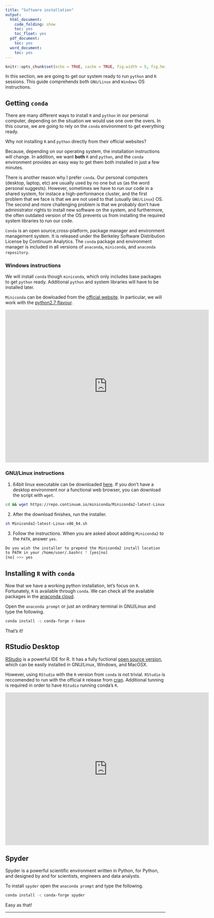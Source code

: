 ```yaml
---
title: "Software installation"
output:
  html_document:
    code_folding: show
    toc: yes
    toc_float: yes
  pdf_document:
    toc: yes
  word_document:
    toc: yes
---
```


```r
knitr::opts_chunk$set(echo = TRUE, cache = TRUE, fig.width = 5, fig.height = 5, fig.align = 'center', eval = F)
```

In this section, we are going to get our system ready to run `python` and `R` sessions. This guide comprehends both `GNU/Linux` and `Windows` OS instructions. 

## Getting `conda`

There are many different ways to install `R` and `python` in our personal computer, depending on the situation we would use one over the overs. In this course, we are going to rely on the `conda` environment to get everything ready. 

Why not installing `R` and `python` directly from their official websites?  

Because, depending on our operating system, the installation instructions will change. In addition, we want **both** `R` and `python`, and the `conda` environment provides an easy way to get them both installed in just a few minutes.

There is another reason why I prefer `conda`. Our personal computers (desktop, laptop, etc) are usually used by no one but us (as the word personal suggests). However, sometimes we have to run our code in a shared system, for instace a high-performance cluster, and the first problem that we face is that we are not used to that (usually `GNU/Linux`) OS. The second and more challenging problem is that we probably don't have administrator rights to install new software on the system, and furthermore, the often outdated version of the OS prevents us from installing the required system libraries to run our code. 

`Conda` is an open source,cross-platform, package manager and environment management system.  It is released under the Berkeley Software Distribution License by Continuum Analytics. The `conda` package and environment manager is included in all versions of `anaconda`, `miniconda`, and `anaconda repository`.

### Windows instructions

We will install `conda` though `miniconda`, which only includes base packages to get `python` ready. Additional `python` and system libraries will have to be installed later.

`Miniconda` can be dowloaded from the [official website](https://conda.io/miniconda.html). In particular, we will work with the [python2.7 flavour](https://repo.continuum.io/miniconda/Miniconda2-latest-Windows-x86.exe).

<iframe width="640" height="480" src="https://www.youtube.com/embed/OIkXJrIAp4I" frameborder="0" allow="autoplay; encrypted-media" allowfullscreen></iframe>

### GNU/Linux instructions

1. 64bit linux executable can be downloaded [here](https://repo.continuum.io/miniconda/Miniconda2-latest-Linux-x86_64.sh). If you don't have a desktop environment nor a functional web browser, you can download the script with `wget`.

```bash
cd && wget https://repo.continuum.io/miniconda/Miniconda2-latest-Linux-x86_64.sh
```

2. After the download finishes, run the installer.

```bash
sh Miniconda2-latest-Linux-x86_64.sh 
```

3. Follow the instructions. When you are asked about adding `Miniconda2` to the `PATH`, answer `yes`.

```bash
Do you wish the installer to prepend the Miniconda2 install location
to PATH in your /home/user/.bashrc ? [yes|no]
[no] >>> yes
```

## Installing `R` with `conda`

Now that we have a working python installation, let's focus on `R`. Fortunately, `R` is available through `conda`. We can check all the available packages in the [anaconda cloud](https://anaconda.org/search?q=R+base).

Open the `anaconda prompt` or just an ordinary terminal in GNU/Linux and type the following.  

```bash
conda install -c conda-forge r-base
```

That's it!

## RStudio Desktop

[RStudio](https://www.rstudio.com/products/rstudio/) is a powerful IDE for R. It has a fully fuctional [open source version](https://www.rstudio.com/products/rstudio/download/#download), which can be easily installed in GNU/Linux, Windows, and MacOSX.

However, using `RStudio` with the `R` version from `conda` is not trivial. `RStudio` is reccomended to run with the official `R` release from [cran](https://cran.rstudio.com/bin/windows/base/). Additional tunning is required in order to have `RStudio` running conda's `R`.

<iframe width="640" height="480" src="https://www.youtube.com/embed/clooS1XnBi8" frameborder="0" allow="autoplay; encrypted-media" allowfullscreen></iframe>

## Spyder

Spyder is a powerful scientific environment written in Python, for Python, and designed by and for scientists, engineers and data analysts. 

To install `spyder` open the `anaconda prompt` and type the following.

```bash
conda install -c conda-forge spyder
```

Easy as that!

-------------------------
